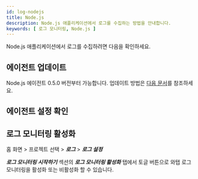 ```yaml
---
id: log-nodejs
title: Node.js
description: Node.js 애플리케이션에서 로그를 수집하는 방법을 안내합니다. 
keywords: [ 로그 모니터링, Node.js ]
---
```


Node.js 애플리케이션에서 로그를 수집하려면 다음을 확인하세요.

## 에이전트 업데이트

Node.js 에이전트 0.5.0 버전부터 가능합니다. 업데이트 방법은 [다음 문서](../nodejs/agent-manage)를 참조하세요.

## 에이전트 설정 확인


<Logagentcheck />

## 로그 모니터링 활성화 

홈 화면 > 프로젝트 선택 > ***로그*** > ***로그 설정***

***로그 모니터링 시작하기*** 섹션의 ***로그 모니터링 활성화*** 탭에서 토글 버튼으로 와탭 로그 모니터링을 활성화 또는 비활성화 할 수 있습니다. 


<Logjavastart />


<Logactivenote /> 